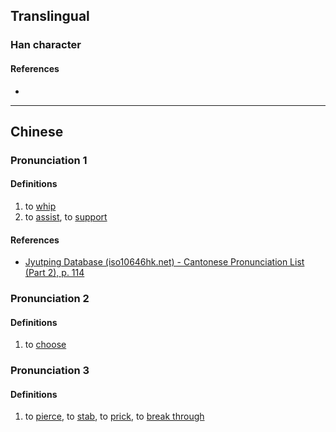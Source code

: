 {{character info/new}}
==Translingual==

===Han character===
{{Han char|rn=64|rad=手|as=06|sn=9|four=54092|canj=QDB|ids=⿰扌朿}}

====References====
* {{Han ref|kx=0428.200|dkj=12010|dj=0777.140|hdz=31867.060|uh=62FA|ud=25338|bh=CEE3|bd=52963}}

----

==Chinese==
{{zh-forms}}

===Pronunciation 1===
{{zh-pron
|m=cè
|c=caak3
|mc=y
|oc=y
|ma=
|cat=v
}}

====Definitions====
{{zh-hanzi}}

# to [[whip]]
# to [[assist]], to [[support]]

====References====
* [http://www.iso10646hk.net/jp/document/download.jsp Jyutping Database (iso10646hk.net) - Cantonese Pronunciation List (Part 2), p. 114]

===Pronunciation 2===
{{zh-pron
|m=sè
|c=
|ma=
|cat=v
}}

====Definitions====
{{zh-hanzi}}

# to [[choose]]

===Pronunciation 3===
{{zh-pron
|m=chuò
|c=
|ma=
|cat=v
}}

====Definitions====
{{zh-hanzi}}

# to [[pierce]], to [[stab]], to [[prick]], to [[break through]]